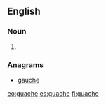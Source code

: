 ==English==

===Noun===
{{en-noun}}

# {{alternative spelling of|[[gouache]]}}

===Anagrams===
* [[gauche#English|gauche]]

[[eo:guache]]
[[es:guache]]
[[fi:guache]]